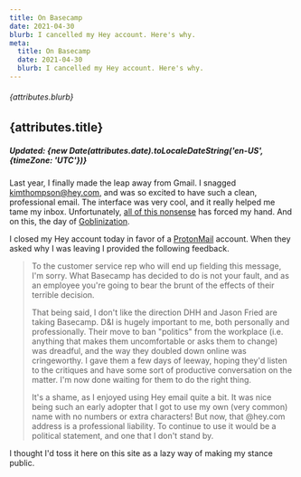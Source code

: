 ```yaml
---
title: On Basecamp
date: 2021-04-30
blurb: I cancelled my Hey account. Here's why.
meta:
  title: On Basecamp
  date: 2021-04-30
  blurb: I cancelled my Hey account. Here's why.
---
```


###### {attributes.blurb}

## {attributes.title}

##### Updated: {new Date(attributes.date).toLocaleDateString('en-US', {timeZone: 'UTC'})}

Last year, I finally made the leap away from Gmail. I snagged kimthompson@hey.com, and was so excited to have such a clean, professional email. The interface was very cool, and it really helped me tame my inbox. Unfortunately, [all of this nonsense](https://www.theverge.com/2021/4/27/22406673/basecamp-political-speech-policy-controversy) has forced my hand. And on this, the day of [Goblinization](https://www.joeydevilla.com/2021/04/30/its-april-30-2021-happy-goblinization-day/).

I closed my Hey account today in favor of a [ProtonMail](https://protonmail.com/) account. When they asked why I was leaving I provided the following feedback.

> To the customer service rep who will end up fielding this message, I'm sorry. What Basecamp has decided to do is not your fault, and as an employee you're going to bear the brunt of the effects of their terrible decision.
>
> That being said, I don't like the direction DHH and Jason Fried are taking Basecamp. D&I is hugely important to me, both personally and professionally. Their move to ban "politics" from the workplace (i.e. anything that makes them uncomfortable or asks them to change) was dreadful, and the way they doubled down online was cringeworthy. I gave them a few days of leeway, hoping they'd listen to the critiques and have some sort of productive conversation on the matter. I'm now done waiting for them to do the right thing.
>
> It's a shame, as I enjoyed using Hey email quite a bit. It was nice being such an early adopter that I got to use my own (very common) name with no numbers or extra characters! But now, that @hey.com address is a professional liability. To continue to use it would be a political statement, and one that I don't stand by.

I thought I'd toss it here on this site as a lazy way of making my stance public.
